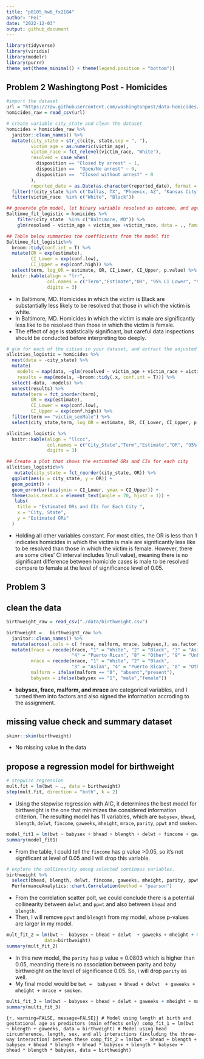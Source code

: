 ```yaml
---
title: "p8105_hw6_fx2184"
author: "Fei"
date: "2022-12-03"
output: github_document
---
```

```r
library(tidyverse)
library(viridis)
library(modelr)
library(purrr)
theme_set(theme_minimal() + theme(legend.position = "bottom"))

```


## Problem 2 Washingtong Post - Homicides 
```r
#import the dataset 
url = "https://raw.githubusercontent.com/washingtonpost/data-homicides/master/homicide-data.csv"
homicides_raw = read_csv(url)
```

```r
# create variable city_state and clean the dataset
homicides = homicides_raw %>% 
  janitor::clean_names() %>% 
  mutate(city_state = str_c(city, state,sep = ", "),
         victim_age = as.numeric(victim_age),
         victim_race = fct_relevel(victim_race, "White"),
         resolved = case_when(
           disposition == "Closed by arrest" ~ 1,
           disposition ==  "Open/No arrest" ~ 0,
           disposition ==  "Closed without arrest" ~ 0
         ),
         reported_date = as.Date(as.character(reported_date), format = "%Y%m%d")) %>% 
  filter(!(city_state %in% c("Dallas, TX", "Phoenix, AZ", "Kansas City, MO","Tulsa, AL")))%>% 
  filter(victim_race  %in% c("White", "Black"))
```

```r
## generate glm model, let binary variable resolved as outcome, and age, sex and race as predictors. 
Baltimoe_fit_logistic = homicides %>% 
    filter(city_state  %in% c("Baltimore, MD")) %>% 
    glm(resolved ~ victim_age + victim_sex +victim_race, data = ., family = binomial()) 

## Table below summaries the coefficients from the model fit
Baltimoe_fit_logistic%>% 
  broom::tidy(conf.int = T) %>% 
  mutate(OR = exp(estimate),
         CI_Lower = exp(conf.low),
         CI_Upper = exp(conf.high)) %>%
  select(term, log_OR = estimate, OR, CI_Lower, CI_Upper, p.value) %>% 
  knitr::kable(align = "lrr",
               col.names = c("Term","Estimate","OR", "95% CI Lower", "95% CI Upper", "P-value"),
               digits = 3)
```
* In Baltimore, MD. Homicides in which the victim is Black are substantially less likely to be resolved that those in which the victim is white.
* In Baltimore, MD. Homicides in which the victim is male are significantly less like to be resolved than those in which the victim is female. 
* The effect of age is statistically significant, but careful data inspections should be conducted before interpreting too deeply.

```r
# glm for each of the cities in your dataset, and extract the adjusted odds ratio (and CI) for solving homicides 
allcities_logistic = homicides %>% 
  nest(data = -city_state) %>% 
  mutate(
    models = map(data, ~glm(resolved ~ victim_age + victim_race + victim_sex, data = ., family = binomial())),
    results = map(models, ~broom::tidy(.x, conf.int = T))) %>% 
  select(-data, -models) %>% 
  unnest(results) %>% 
  mutate(term = fct_inorder(term),
         OR = exp(estimate),
         CI_Lower = exp(conf.low),
         CI_Upper = exp(conf.high)) %>% 
  filter(term == "victim_sexMale") %>% 
  select(city_state,term, log_OR = estimate, OR, CI_Lower, CI_Upper, p.value)

allcities_logistic %>% 
  knitr::kable(align = "llccc",
               col.names = c("City_State","Term","Estimate","OR", "95% CI Lower", "95% CI Upper", "P-value"),
               digits = 3)
```

```r
## Create a plot that shows the estimated ORs and CIs for each city
allcities_logistic%>% 
   mutate(city_state = fct_reorder(city_state, OR)) %>% 
  ggplot(aes(x = city_state, y = OR)) + 
  geom_point() + 
  geom_errorbar(aes(ymin = CI_Lower, ymax = CI_Upper)) +
  theme(axis.text.x = element_text(angle = 70, hjust = 1)) +
   labs(
    title = "Estimated ORs and CIs for Each City ",
    x = "City, State",
    y = "Estimated ORs"
  )

```

* Holding all other variables constant. For most cities, the OR is less than 1 indicates homicides in which the victim is male are significantly less like to be resolved than those in which the victim is female. However, there are some cities' CI interval includes 1(null value), meaning there is no significant difference between homicide cases is male to be resolved compare to female at the level of significance level of 0.05. 


## Problem 3

## clean the data 
```r
birthweight_raw = read_csv("./data/birthweight.csv")

birthweight =   birthweight_raw %>% 
  janitor::clean_names() %>%
  mutate(across(.cols = c( frace, malform, mrace, babysex,), as.factor)) %>%
  mutate(frace = recode(frace, "1" = "White", "2" = "Black", "3" = "Asian", 
                        "4" = "Puerto Rican", "8" = "Other", "9" = "Unknown"),
         mrace = recode(mrace, "1" = "White", "2" = "Black", 
                        "3" = "Asian", "4" = "Puerto Rican", "8" = "Other"),
         malform = ifelse(malform == "0", "absent","present"),
         babysex = ifelse(babysex == "1", "male","female"))
```

* **babysex, frace, malform, and mrace** are categorical variables, and I turned them into factors and also signed the information accroding to the assignment. 


## missing value check and summary dataset 

```r
skimr::skim(birthweight)
```

* No missing value in the data 

## propose a regression model for birthweight 

```r
# stepwise regression 
mult.fit = lm(bwt ~ ., data = birthweight)
step(mult.fit, direction = "both", k = 2)
```

* Using the stepwise regression with  AIC, it determines the best model for birthweight is the one that minimizes the considered information criterion. The resulting model has 11 variables, which are `babysex`, `bhead`, `blength`, `delwt`, `fincome`, `gaweeks`, `mheight`, `mrace`, `parity`, `ppwt` and `smoken`.

```r
model_fit1 = lm(bwt ~ babysex + bhead + blength + delwt + fincome + gaweeks + mheight + mrace + parity + ppwt + smoken, data = birthweight)
summary(model_fit1)
```
* From the table, I could tell the `fincome` has p value >0.05, so it's not significant at level of 0.05 and I will drop this variable. 

```r
# explore the collinearity among selected continous variables. 
birthweight %>%
  select(bhead, blength, delwt, fincome, gaweeks, mheight, parity, ppwt, smoken) %>% 
  PerformanceAnalytics::chart.Correlation(method = "pearson")
```

* From the correlation scatter polt, we could conclude there is a potential collinearity between `delwt` and `ppwt` and also between `bhead` and `blength`. 
* Then, I will remove `ppwt` and `blength` from my model, whose p-values are larger in my model.

```r
mult_fit_2 = lm(bwt ~  babysex + bhead + delwt  + gaweeks + mheight + mrace + parity + smoken,
              data=birthweight)
summary(mult_fit_2)
```

* In this new model, the `parity` has p value = 0.0803 which is higher than 0.05, meanding there is no association between parity and baby birthweight on the level of significance 0.05. So, i will drop `parity` as well. 
* My final model would be `bwt =  babysex + bhead + delwt  + gaweeks + mheight + mrace + smoken`.

```r
multi_fit_3 = lm(bwt ~ babysex + bhead + delwt + gaweeks + mheight + mrace + smoken, data = birthweight)
summary(multi_fit_3)
```
```{r, warning=FALSE, message=FALSE}}
# Model using length at birth and gestational age as predictors (main effects only)
comp_fit_1 = lm(bwt ~ blength + gaweeks, data = birthweight)
# Model using head circumference, length, sex, and all interactions (including the three-way interaction) between these
comp_fit_2 = lm(bwt ~ bhead + blength + babysex + bhead * blength + bhead * babysex + blength * babysex + bhead * blength * babysex, data = birthweight)
```


